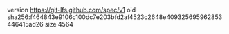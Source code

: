 version https://git-lfs.github.com/spec/v1
oid sha256:f464843e9106c100dc7e203bfd2af4523c2648e409325695962853446415ad26
size 4564
